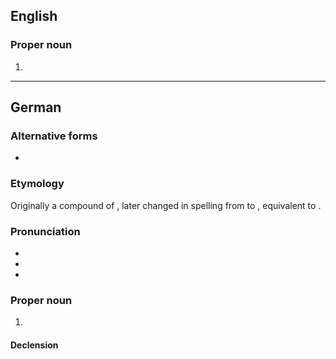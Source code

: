 ==English==
{{wikipedia}}

===Proper noun===
{{en-proper noun}}

# {{place|en|city|s/North Rhine-Westphalia|c/Germany}}

----

==German==
{{wikipedia|lang=de}}

===Alternative forms===
* {{alter|de|Mönchen-Gladbach||dated}}

===Etymology===
Originally a compound of {{af|de|München|pos1=after its medieval abbey|Gladbach|pos2=the original name of the settlement}}, later changed in spelling from {{m|mul|ü}} to {{m|mul|ö}}, equivalent to {{af|de|Mönch|t1=monk|-en-|Gladbach}}.

===Pronunciation===
* {{IPA|de|/ˌmœn.çənˈɡlat.bax/|[mœnçn̩ˈɡlatbaχ]}}
* {{audio|de|De-Mönchengladbach.ogg|Audio}}
* {{hyph|de|Mön|chen|glad|bach}}

===Proper noun===
{{de-proper noun|toponym}}

# {{place|de|city|s/North Rhine-Westphalia|c/Germany}}
#: {{syn|de|Gladbach|q=informal}}

====Declension====
{{de-ndecl|n,(s).sg}}